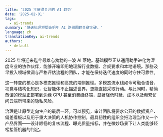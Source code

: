 ```yaml
---
title: '2025 年值得关注的 AI 趋势'
date: '2025-02-01'
tags:
  - ai-trends
summary: '快速梳理将塑造明年 AI 路线图的关键突破。'
language: zh
translationKey: ai-trends
authors:
  - default
---
```


2025 年将迎来迄今最雄心勃勃的一波 AI 落地。基础模型正从通用助手进化为深度专业的协作伙伴，能够开箱即用地理解行业数据、合规要求和本地语境。那些及早投入领域微调与严格评估流程的团队，才能在保持迭代速度的同时守住可靠性。

这一转变的核心是多模态推理和高效的端侧推理。多模态流水线如今可融合语音、视觉与结构化知识，让智能体不止描述世界，更能直接采取行动。与此同时，精简蒸馏的模型正部署到边缘 GPU 甚至消费级终端，显著降低时延、成本以及频繁访问云端所带来的隐私风险。

治理是让原型走向生产的最后一环。可以预见，审计团队将要求公开的数据资产、偏差看板以及用于重大决策的人机协作控制。最具韧性的组织会把治理当作又一个产品界面——设计顺畅的复核流程、曝光质量指标，并在微妙场景下让人类能够轻松接管机器的判定。
